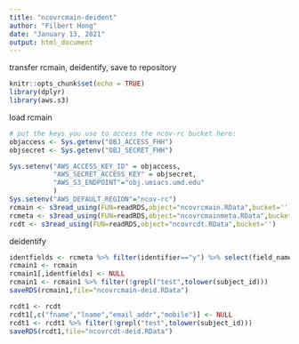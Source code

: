 ```yaml
---
title: "ncovrcmain-deident"
author: "Filbert Hong"
date: "January 13, 2021"
output: html_document
---
```

transfer rcmain, deidentify, save to repository
```r
knitr::opts_chunk$set(echo = TRUE)
library(dplyr)
library(aws.s3)
```
load rcmain
```r
# put the keys you use to access the ncov-rc bucket here:
objaccess <- Sys.getenv("OBJ_ACCESS_FHH")
objsecret <- Sys.getenv("OBJ_SECRET_FHH")

Sys.setenv("AWS_ACCESS_KEY_ID" = objaccess,
           "AWS_SECRET_ACCESS_KEY" = objsecret,
           "AWS_S3_ENDPOINT"="obj.umiacs.umd.edu"
           )
Sys.setenv("AWS_DEFAULT_REGION"="ncov-rc")
rcmain <- s3read_using(FUN=readRDS,object="ncovrcmain.RData",bucket='')
rcmeta <- s3read_using(FUN=readRDS,object="ncovrcmainmeta.RData",bucket='')
rcdt <- s3read_using(FUN=readRDS,object="ncovrcdt.RData",bucket='')
```
deidentify
```r
identfields <- rcmeta %>% filter(identifier=="y") %>% select(field_name) %>% unlist()
rcmain1 <- rcmain
rcmain1[,identfields] <- NULL
rcmain1 <- rcmain1 %>% filter(!grepl("test",tolower(subject_id)))
saveRDS(rcmain1,file="ncovrcmain-deid.RData")

rcdt1 <- rcdt
rcdt1[,c("fname","lname","email_addr","mobile")] <- NULL
rcdt1 <- rcdt1 %>% filter(!grepl("test",tolower(subject_id)))
saveRDS(rcdt1,file="ncovrcdt-deid.RData")

```
